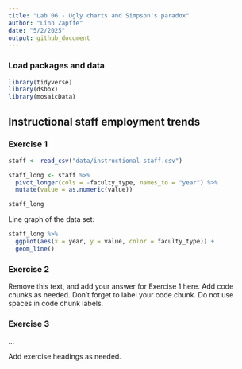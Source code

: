 ```yaml
---
title: "Lab 06 - Ugly charts and Simpson's paradox"
author: "Linn Zapffe"
date: "5/2/2025"
output: github_document
---
```


### Load packages and data

```r
library(tidyverse) 
library(dsbox)
library(mosaicData) 
```

## Instructional staff employment trends

### Exercise 1

```r
staff <- read_csv("data/instructional-staff.csv")
```

```r
staff_long <- staff %>%
  pivot_longer(cols = -faculty_type, names_to = "year") %>%
  mutate(value = as.numeric(value))

staff_long
```

Line graph of the data set:
```r
staff_long %>%
  ggplot(aes(x = year, y = value, color = faculty_type)) +
  geom_line()
```


### Exercise 2

Remove this text, and add your answer for Exercise 1 here.
Add code chunks as needed.
Don't forget to label your code chunk.
Do not use spaces in code chunk labels.

### Exercise 3

...

Add exercise headings as needed.

